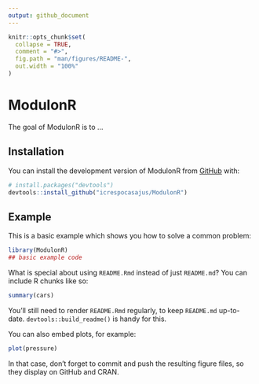 ```yaml
---
output: github_document
---
```


<!-- README.md is generated from README.Rmd. Please edit that file -->

```r
knitr::opts_chunk$set(
  collapse = TRUE,
  comment = "#>",
  fig.path = "man/figures/README-",
  out.width = "100%"
)
```

# ModulonR

<!-- badges: start -->
<!-- badges: end -->

The goal of ModulonR is to ...

## Installation

You can install the development version of ModulonR from [GitHub](https://github.com/) with:

``` r
# install.packages("devtools")
devtools::install_github("icrespocasajus/ModulonR")
```

## Example

This is a basic example which shows you how to solve a common problem:

```r
library(ModulonR)
## basic example code
```

What is special about using `README.Rmd` instead of just `README.md`? You can include R chunks like so:

```r
summary(cars)
```

You'll still need to render `README.Rmd` regularly, to keep `README.md` up-to-date. `devtools::build_readme()` is handy for this.

You can also embed plots, for example:

```r
plot(pressure)
```

In that case, don't forget to commit and push the resulting figure files, so they display on GitHub and CRAN.
